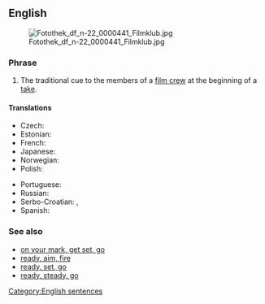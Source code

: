 ==English==
[[Image:Fotothek df n-22 0000441 Filmklub.jpg|thumb]]

===Phrase===
{{en-phrase|[[lights]], [[camera]], [[action]]!}}

# The traditional cue to the members of a [[film crew]] at the beginning of a [[take]].

====Translations====
{{rftrans}}
{{trans-top|tradicional cue at a beginning of a take}}
* Czech: {{t-|cs|kamera, klapka, jedeme|alt=kamera, klapka, jedeme!}}
* Estonian: {{t-|et|valgus, kaamera, võte}}
* French: {{t-|fr|silence, moteur, action}}
* Japanese: {{t-|ja|ライト、カメラ、アクション!|sc=Jpan}}
* Norwegian: {{t-|no|lys, kamera, action}}
* Polish: {{t-|pl|światła, kamera, akcja}}
{{trans-mid}}
* Portuguese: {{t-|pt|luzes, câmera, ação}}
* Russian: {{t-|ru|свет, камера, мотор|tr=svet, kamera, motor}}
* Serbo-Croatian: {{t-|sh|тон, камера, акција|tr=ton, kamera, akci|sc=Cyrl}}, {{t-|sh|светла, камера, акција|tr=svetla, kamera, akcija|sc=Cyrl}}
* Spanish: {{t-|es|luces, cámara, acción|alt=¡luces, cámara, acción!}}
{{trans-bottom}}

===See also===
* [[on your mark, get set, go]]
* [[ready, aim, fire]]
* [[ready, set, go]]
* [[ready, steady, go]]

[[Category:English sentences]]